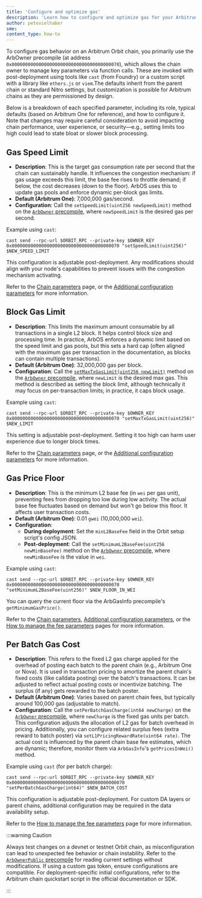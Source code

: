 ```yaml
---
title: 'Configure and optimize gas'
description: 'Learn how to configure and optimize gas for your Arbitrum chain'
author: petevielhaber
sme:
content_type: how-to
---
```


To configure gas behavior on an Arbitrum Orbit chain, you primarily use the ArbOwner precompile (at address `0x0000000000000000000000000000000000000070`), which allows the chain owner to manage key parameters via function calls. These are invoked with post-deployment using tools like `cast` (from Foundry) or a custom script with a library like `ethers.js` or `viem`.The defaults inherit from the parent chain or standard Nitro settings, but customization is possible for Arbitrum chains as they are permissioned by design.

Below is a breakdown of each specified parameter, including its role, typical defaults (based on Arbitrum One for reference), and how to configure it. Note that changes may require careful consideration to avoid impacting chain performance, user experience, or security—e.g., setting limits too high could lead to state bloat or slower block processing.

## Gas Speed Limit

- **Description**: This is the target gas consumption rate per second that the chain can sustainably handle. It influences the congestion mechanism: if gas usage exceeds this limit, the base fee rises to throttle demand; if below, the cost decreases (down to the floor). ArbOS uses this to update gas pools and enforce dynamic per-block gas limits.
- **Default (Arbitrum One)**: 7,000,000 gas/second.
- **Configuration**: Call the `setSpeedLimit(uint256 newSpeedLimit)` method on the [`ArbOwner` precompile](/build-decentralized-apps/precompiles/02-reference.mdx#arbowner), where `newSpeedLimit` is the desired gas per second.

Example using `cast`:

```shell
cast send --rpc-url $ORBIT_RPC --private-key $OWNER_KEY 0x0000000000000000000000000000000000000070 "setSpeedLimit(uint256)" $NEW_SPEED_LIMIT
```

This configuration is adjustable post-deployment. Any modifications should align with your node's capabilities to prevent issues with the congestion mechanism activating.

Refer to the [Chain parameters](/build-decentralized-apps/reference/03-chain-params.mdx) page, or the [Additional configuration parameters](/launch-arbitrum-chain/reference/additional-configuration-parameters.md) for more information.

## Block Gas Limit

- **Description**: This limits the maximum amount consumable by all transactions in a single L2 block. It helps control block size and processing time. In practice, ArbOS enforces a dynamic limit based on the speed limit and gas pools, but this sets a hard cap (often aligned with the maximum gas per transaction in the documentation, as blocks can contain multiple transactions).
- **Default (Arbitrum One)**: 32,000,000 gas per block.
- **Configuration**: Call the [`setMaxTxGasLimit(uint256 newLimit)`](/build-decentralized-apps/precompiles/02-reference.mdx#arbowner) method on the [`ArbOwner` precompile](/build-decentralized-apps/precompiles/02-reference.mdx#arbowner), where `newLimit` is the desired max gas. This method is described as setting the block limit, although technically it may focus on per-transaction limits; in practice, it caps block usage.

Example using `cast`:

```shell
cast send --rpc-url $ORBIT_RPC --private-key $OWNER_KEY 0x0000000000000000000000000000000000000070 "setMaxTxGasLimit(uint256)" $NEW_LIMIT
```

This setting is adjustable post-deployment. Setting it too high can harm user experience due to longer block times.

Refer to the [Chain parameters](/build-decentralized-apps/reference/03-chain-params.mdx) page, or the [Additional configuration parameters](/launch-arbitrum-chain/reference/additional-configuration-parameters.md) for more information.

## Gas Price Floor

- **Description**: This is the minimum L2 base fee (in `wei` per gas unit), preventing fees from dropping too low during low activity. The actual base fee fluctuates based on demand but won't go below this floor. It affects user transaction costs.
- **Default (Arbitrum One)**: 0.01 `gwei` (10,000,000 `wei`).
- **Configuration**:
  - **During deployment**: Set the `minL2BaseFee` field in the Orbit setup script's config JSON.
  - **Post-deployment**: Call the `setMinimumL2BaseFee(uint256 newMinBaseFee)` method on the [`ArbOwner` precompile](/build-decentralized-apps/precompiles/02-reference.mdx#arbowner), where `newMinBaseFee` is the value in `wei`.

Example using `cast`:

```shell
cast send --rpc-url $ORBIT_RPC --private-key $OWNER_KEY 0x0000000000000000000000000000000000000070 "setMinimumL2BaseFee(uint256)" $NEW_FLOOR_IN_WEI
```

You can query the current floor via the ArbGasInfo precompile's `getMinimumGasPrice()`.

Refer to the [Chain parameters](/build-decentralized-apps/reference/03-chain-params.mdx), [Additional configuration parameters](/launch-arbitrum-chain/reference/additional-configuration-parameters.md), or the [How to manage the fee parameters](/launch-arbitrum-chain/02-configure-your-chain/common-configurations/07-fee-management.mdx) pages for more information.

## Per Batch Gas Cost

- **Description**: This refers to the fixed L2 gas charge applied for the overhead of posting each batch to the parent chain (e.g., Arbitrum One or Nova). It is used in transaction pricing to amortize the parent chain's fixed costs (like calldata posting) over the batch's transactions. It can be adjusted to reflect actual posting costs or incentivize batching. The surplus (if any) gets rewarded to the batch poster.
- **Default (Arbitrum One)**: Varies based on parent chain fees, but typically around 100,000 gas (adjustable to match).
- **Configuration**: Call the `setPerBatchGasCharge(int64 newCharge)` on the [`ArbOwner` precompile](/build-decentralized-apps/precompiles/02-reference.mdx#arbowner), where `newCharge` is the fixed gas units per batch. This configuration adjusts the allocation of L2 gas for batch overhead in pricing. Additionally, you can configure related surplus fees (extra reward to batch poster) via `setL1PricingRewardRate(uint64 rate)`. The actual cost is influenced by the parent chain base fee estimates, which are dynamic; therefore, monitor them via `ArbGasInfo`'s `getPricesInWei()` method.

Example using `cast` (for per batch charge):

```shell
cast send --rpc-url $ORBIT_RPC --private-key $OWNER_KEY 0x000000000000000000000000000000000000000070 "setPerBatchGasCharge(int64)" $NEW_BATCH_COST
```

This configuration is adjustable post-deployment. For custom DA layers or parent chains, additional configuration may be required in the data availability setup.

Refer to the [How to manage the fee parameters](/launch-arbitrum-chain/02-configure-your-chain/common-configurations/07-fee-management.mdx) page for more information.

:::warning Caution

Always test changes on a devnet or testnet Orbit chain, as misconfiguration can lead to unexpected fee behavior or chain instability. Refer to the [`ArbOwnerPublic` precompile](/build-decentralized-apps/precompiles/02-reference.mdx#arbowner) for reading current settings without modifications. If using a custom gas token, ensure configurations are compatible. For deployment-specific initial configurations, refer to the Arbitrum chain quickstart script in the official documentation or SDK.

:::
